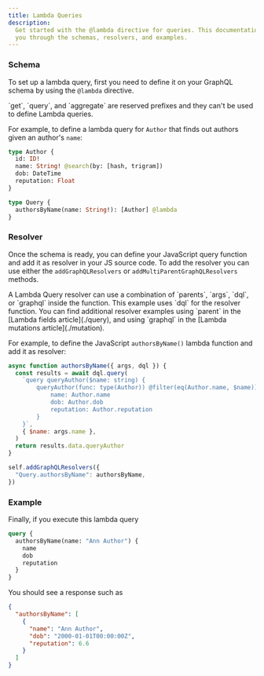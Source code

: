 ```yaml
---
title: Lambda Queries
description:
  Get started with the @lambda directive for queries. This documentation takes
  you through the schemas, resolvers, and examples.
---
```


### Schema

To set up a lambda query, first you need to define it on your GraphQL schema by
using the `@lambda` directive.

<Note>
  `get`, `query`, and `aggregate` are reserved prefixes and they can't be used
  to define Lambda queries.
</Note>

For example, to define a lambda query for `Author` that finds out authors given
an author's `name`:

```graphql
type Author {
  id: ID!
  name: String! @search(by: [hash, trigram])
  dob: DateTime
  reputation: Float
}

type Query {
  authorsByName(name: String!): [Author] @lambda
}
```

### Resolver

Once the schema is ready, you can define your JavaScript query function and add
it as resolver in your JS source code. To add the resolver you can use either
the `addGraphQLResolvers` or `addMultiParentGraphQLResolvers` methods.

<Note>
  A Lambda Query resolver can use a combination of `parents`, `args`, `dql`, or
  `graphql` inside the function.
</Note>

<Tip>
  This example uses `dql` for the resolver function. You can find additional
  resolver examples using `parent` in the [Lambda fields article](./query), and
  using `graphql` in the [Lambda mutations article](./mutation).
</Tip>

For example, to define the JavaScript `authorsByName()` lambda function and add
it as resolver:

```javascript
async function authorsByName({ args, dql }) {
  const results = await dql.query(
    `query queryAuthor($name: string) {
        queryAuthor(func: type(Author)) @filter(eq(Author.name, $name)) {
            name: Author.name
            dob: Author.dob
            reputation: Author.reputation
        }
    }`,
    { $name: args.name },
  )
  return results.data.queryAuthor
}

self.addGraphQLResolvers({
  "Query.authorsByName": authorsByName,
})
```

### Example

Finally, if you execute this lambda query

```graphql
query {
  authorsByName(name: "Ann Author") {
    name
    dob
    reputation
  }
}
```

You should see a response such as

```json
{
  "authorsByName": [
    {
      "name": "Ann Author",
      "dob": "2000-01-01T00:00:00Z",
      "reputation": 6.6
    }
  ]
}
```

